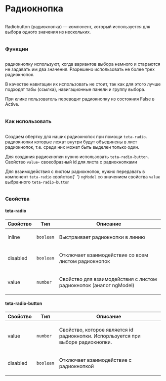 
<Meta of={RadioStories} />

<div class="column gap-24">
  <h1>Радиокнопка</h1>
  <div class="column">
    <p>Radiobutton (радиокнопка) — компонент, который используется для выбора одного значения из нескольких.</p>
  </div>
  <h3>Функции</h3>
  <div class="column">
    <p>
      радиокнопку используют, когда вариантов выбора немного и стараются не задавать им два значения. Разрешено
      использовать не более трех радиокнопок.
    </p>
    <p>
      В качестве навигации их использовать не стоит, так как для этого лучше подходят табы (ссылка), навигационные
      панели и группу выбора.
    </p>
    <p>При клике пользователь переводит радиокнопку из состояния False в Active.</p>
  </div>
  <h3>Как использовать</h3>
  <div class="column">
    <p>
      Создаем обертку для наших радиокнопок при помощи <code>teta-radio</code>. радиокнопки которые лежат внутри будут
      объединены в лист радиокнопок, т.е. среди них может быть выделен только один.
    </p>
    <p>
      Для создания радиокнопки нужно использовать <code>teta-radio-button</code>. Свойство <code>value</code>-
      своеобразный id для листа с радиокнопками
    </p>
    <p>
      Для взаимодействия с листом радиокнопок, нужно передавать в компонент <code>teta-radio</code> свойство{' '}
      <code>ngModel</code> со значением свойства <code>value</code> выбранного <code>teta-radio-button</code>
    </p>
  </div>
  <h3>Свойства</h3>
  <h4>teta-radio</h4>
  <table>
    <thead>
      <tr>
        <th>Свойство</th>
        <th>Tип</th>
        <th>Описание</th>
      </tr>
    </thead>
    <tbody>
      <tr>
        <td class="text-align-center">
          <p>inline</p>
        </td>
        <td class="text-align-center">
          <code>boolean</code>
        </td>
        <td class="text-align-center">
          <p>Выстраивает радиокнопки в линию</p>
        </td>
      </tr>
      <tr>
        <td class="text-align-center">
          <p>disabled</p>
        </td>
        <td class="text-align-center">
          <code>boolean</code>
        </td>
        <td class="text-align-center">
          <p>Отключает взаимодействие со всем листом радиокнопок</p>
        </td>
      </tr>
      <tr>
        <td class="text-align-center">
          <p>value</p>
        </td>
        <td class="text-align-center">
          <code>number</code>
        </td>
        <td class="text-align-center">
          <p>Свойство для взаимодействия с листом радиокнопок (аналог ngModel)</p>
        </td>
      </tr>
    </tbody>
  </table>
  <h4>teta-radio-button</h4>
  <table>
    <thead>
      <tr>
        <th>Свойство</th>
        <th>Tип</th>
        <th>Описание</th>
      </tr>
    </thead>
    <tbody>
      <tr>
        <td class="text-align-center">
          <p>value</p>
        </td>
        <td class="text-align-center">
          <code>number</code>
        </td>
        <td class="text-align-center">
          <p>Свойство, которое является id радиокнопки. Испорльзуется при выборе радиокнопки.</p>
        </td>
      </tr>
      <tr>
        <td class="text-align-center">
          <p>disabled</p>
        </td>
        <td class="text-align-center">
          <code>boolean</code>
        </td>
        <td class="text-align-center">
          <p>Отключает взаимодействие с радиокнопкой</p>
        </td>
      </tr>
    </tbody>
  </table>
</div>
